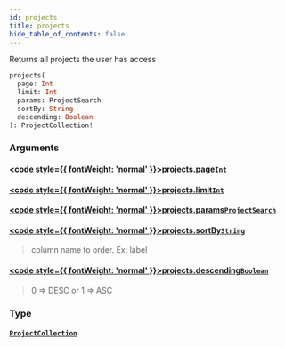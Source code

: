 ```yaml
---
id: projects
title: projects
hide_table_of_contents: false
---
```








Returns all projects the user has access

```graphql
projects(
  page: Int
  limit: Int
  params: ProjectSearch
  sortBy: String
  descending: Boolean
): ProjectCollection!
```


### Arguments

#### [<code style={{ fontWeight: 'normal' }}>projects.<b>page</b></code>](#)<Bullet />[`Int`](/api/graphql/documentation/scalars/int) <Badge class="secondary" text="scalar"/>
> 
> 

#### [<code style={{ fontWeight: 'normal' }}>projects.<b>limit</b></code>](#)<Bullet />[`Int`](/api/graphql/documentation/scalars/int) <Badge class="secondary" text="scalar"/>
> 
> 

#### [<code style={{ fontWeight: 'normal' }}>projects.<b>params</b></code>](#)<Bullet />[`ProjectSearch`](/api/graphql/documentation/inputs/project-search) <Badge class="secondary" text="input"/>
> 
> 

#### [<code style={{ fontWeight: 'normal' }}>projects.<b>sortBy</b></code>](#)<Bullet />[`String`](/api/graphql/documentation/scalars/string) <Badge class="secondary" text="scalar"/>
> column name to order. Ex: label
> 

#### [<code style={{ fontWeight: 'normal' }}>projects.<b>descending</b></code>](#)<Bullet />[`Boolean`](/api/graphql/documentation/scalars/boolean) <Badge class="secondary" text="scalar"/>
> 0 =&#x003E; DESC or 1 =&#x003E; ASC
> 

### Type

#### [`ProjectCollection`](/api/graphql/documentation/objects/project-collection) <Badge class="secondary" text="object"/>
> 
> 





